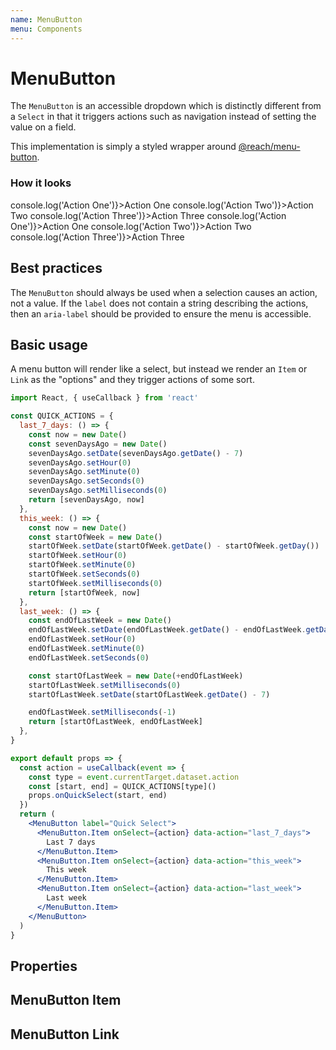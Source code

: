 ```yaml
---
name: MenuButton
menu: Components
---
```



# MenuButton

The `MenuButton` is an accessible dropdown which is distinctly different from a `Select` in that it triggers actions such as navigation instead of setting the value on a field.

This implementation is simply a styled wrapper around [@reach/menu-button](https://reacttraining.com/reach-ui/menu-button).

### How it looks

<MenuButton label="Demo">
  <MenuButton.Item onSelect={() => console.log('Action One')}>Action One</MenuButton.Item>
  <MenuButton.Item onSelect={() => console.log('Action Two')}>Action Two</MenuButton.Item>
  <MenuButton.Item onSelect={() => console.log('Action Three')}>Action Three</MenuButton.Item>
</MenuButton>

<MenuButton label="Disabled" disabled marginTop={5}>
  <MenuButton.Item onSelect={() => console.log('Action One')}>Action One</MenuButton.Item>
  <MenuButton.Item onSelect={() => console.log('Action Two')}>Action Two</MenuButton.Item>
  <MenuButton.Item onSelect={() => console.log('Action Three')}>Action Three</MenuButton.Item>
</MenuButton>

## Best practices

The `MenuButton` should always be used when a selection causes an action, not a value. If the `label` does not contain a string describing the actions, then an `aria-label` should be provided to ensure the menu is accessible.

## Basic usage

A menu button will render like a select, but instead we render an `Item` or `Link` as the "options" and they trigger actions of some sort.

```jsx
import React, { useCallback } from 'react'

const QUICK_ACTIONS = {
  last_7_days: () => {
    const now = new Date()
    const sevenDaysAgo = new Date()
    sevenDaysAgo.setDate(sevenDaysAgo.getDate() - 7)
    sevenDaysAgo.setHour(0)
    sevenDaysAgo.setMinute(0)
    sevenDaysAgo.setSeconds(0)
    sevenDaysAgo.setMilliseconds(0)
    return [sevenDaysAgo, now]
  },
  this_week: () => {
    const now = new Date()
    const startOfWeek = new Date()
    startOfWeek.setDate(startOfWeek.getDate() - startOfWeek.getDay())
    startOfWeek.setHour(0)
    startOfWeek.setMinute(0)
    startOfWeek.setSeconds(0)
    startOfWeek.setMilliseconds(0)
    return [startOfWeek, now]
  },
  last_week: () => {
    const endOfLastWeek = new Date()
    endOfLastWeek.setDate(endOfLastWeek.getDate() - endOfLastWeek.getDay())
    endOfLastWeek.setHour(0)
    endOfLastWeek.setMinute(0)
    endOfLastWeek.setSeconds(0)

    const startOfLastWeek = new Date(+endOfLastWeek)
    startOfLastWeek.setMilliseconds(0)
    startOfLastWeek.setDate(startOfLastWeek.getDate() - 7)

    endOfLastWeek.setMilliseconds(-1)
    return [startOfLastWeek, endOfLastWeek]
  },
}

export default props => {
  const action = useCallback(event => {
    const type = event.currentTarget.dataset.action
    const [start, end] = QUICK_ACTIONS[type]()
    props.onQuickSelect(start, end)
  })
  return (
    <MenuButton label="Quick Select">
      <MenuButton.Item onSelect={action} data-action="last_7_days">
        Last 7 days
      </MenuButton.Item>
      <MenuButton.Item onSelect={action} data-action="this_week">
        This week
      </MenuButton.Item>
      <MenuButton.Item onSelect={action} data-action="last_week">
        Last week
      </MenuButton.Item>
    </MenuButton>
  )
}
```

## Properties

<PropsTable of={MenuButton} />

## MenuButton Item

<PropsTable of={MenuButton} staticProp="Item" />

## MenuButton Link

<PropsTable of={MenuButton} staticProp="Link" />
